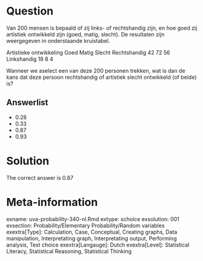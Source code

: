 Question
========

Van 200 mensen is bepaald of zij links- of rechtshandig zijn, en hoe goed zij artistiek ontwikkeld zijn (goed, matig, slecht). De resultaten zijn weergegeven in onderstaande kruistabel.

Artistieke ontwikkeling
Goed Matig Slecht
Rechtshandig 42 72 56
Linkshandig 18 8 4

Wanneer we aselect een van deze 200 personen trekken, wat is dan de kans dat deze persoon rechtshandig of artistiek slecht ontwikkeld (of beide) is? 

Answerlist
----------
* 0.28
* 0.33
* 0.87
* 0.93

Solution
========

The correct answer is  0.87 

Meta-information
================
exname: uva-probability-340-nl.Rmd 
extype: schoice 
exsolution: 001 
exsection: Probability/Elementary Probability/Random variables
exextra[Type]: Calculation, Case, Conceptual, Creating graphs, Data manipulation, Interpretating graph, Interpretating output, Performing analysis, Test choice 
exextra[Langauge]: Dutch 
exextra[Level]: Statistical Literacy, Statistical Reasoning, Statistical Thinking 
